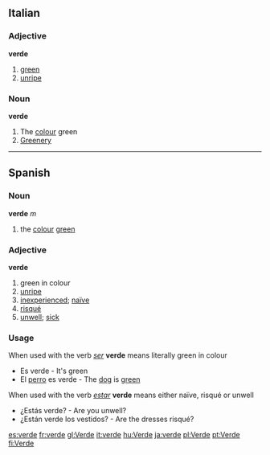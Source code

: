 ==Italian==
===Adjective===
'''verde'''
# [[green]]
# [[unripe]]
===Noun===
'''verde'''
# The [[colour]] green
# [[Greenery]]
----
==Spanish==

=== Noun ===
'''verde''' ''m''
# the [[colour]] [[green]]

=== Adjective ===
'''verde'''
# green in colour
# [[unripe]]
# [[inexperienced]]; [[naïve]]
# [[risqué]]
# [[unwell]]; [[sick]]

=== Usage ===
When used with the verb ''[[ser]]'' '''verde''' means literally green in colour
*Es verde - It's green
*El [[perro]] es verde - The [[dog]] is [[green]]
When used with the verb ''[[estar]]'' '''verde''' means either naïve, risqué or unwell
*¿Estás verde? - Are you unwell?
*¿Están verde los vestidos? - Are the dresses risqué?

[[es:verde]]
[[fr:verde]]
[[gl:Verde]]
[[it:verde]]
[[hu:Verde]]
[[ja:verde]]
[[pl:Verde]]
[[pt:Verde]]
[[fi:Verde]]